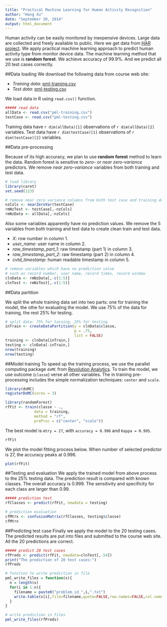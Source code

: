 ```yaml
---
title: "Practical Machine Learning for Human Activity Recognition"
author: "Hong Xu"
date: "September 20, 2014"
output: html_document
---
```


Human activity can be easily monitored by inexpensive devices. Large data are collected and freely available to public. Here we get data from [HAR project](http://groupware.les.inf.puc-rio.br/har). We apply practical machine learning approach to predict human activity type from monitor device data. The machine learning method that we use is **random forest**. We achieve accuracy of 99.9%. And we predict all 20 test cases correctly.

##Data loading
We download the following data from course web site:

* _Training data_: [pml-training.csv](https://d396qusza40orc.cloudfront.net/predmachlearn/pml-training.csv)
* _Test data_: [pml-testing.csv](https://d396qusza40orc.cloudfront.net/predmachlearn/pml-testing.csv)

We load data in R using `read.csv()` function. 

```r
##### read data
allData <- read.csv("pml-training.csv")
testCase <- read.csv("pml-testing.csv")
```

Training data have `r dim(allData)[1]` observations of `r dim(allData)[2]` variables. Test data have `r dim(testCase)[1]` observations of `r dim(testCase)[2]` variables.


##Data pre-processing

Because of its high accuracy, we plan to use **random forest** method to learn the data. Random forest is sensitive to _zero-_ or _near zero-variance_ predictors. We remove _near zero-variance_ variables from both training and test data.

```r
# load library
library(caret)
set.seed(123)

# remove near zero variance columns from both test case and training data
nzCols <- nearZeroVar(testCase)
rmNzTest <- testCase[,-nzCols]
rmNzData <- allData[,-nzCols]
```

Also some variables apparently have no prediction values. We remove the 5 variables from both training and test data to create clean train and test data. 

* *X*: row number in column 1.
* *user_name*: user name in column 2.
* *raw_timestamp_part_1*: raw timestamp (part 1) in column 3.
* *raw_timestamp_part_2*: raw timestamp (part 2) in column 4.
* *cvtd_timestamp*: human readable timestamp in column 5.

```r
# remove variables which have no prediction value
# such as record number, user name, record times, record window
clnData <- rmNzData[,-c(1:5)]
clnTest <- rmNzTest[,-c(1:5)]
```


##Data partition

We split the whole training data set into two parts: one for training the model, the othe for evaluating the model. We use 75% of the data for training, the rest 25% for testing.

```r
# split data: 75% for taining, 25% for testing
inTrain <- createDataPartition(y = clnData$classe,
                               p = .75,
                               list = FALSE)
training <- clnData[inTrain,]
testing <- clnData[-inTrain,]
nrow(training)
nrow(testing)
```

##Model training
To speed up the training process, we use the parallel computing package `doMC` from [Revolution Analytics](http://revolutionanalytics.com/). To train the model, we use outcome (`classe`) verse all other variables. The in training pre-processing includes the simple normalization techniques: `center` and `scale`.

```r
library(doMC)
registerDoMC(cores = 3)

library(randomForest)
rfFit <- train(classe ~ .,
             data = training,
             method = "rf",
             preProc = c("center", "scale"))
```

The best model is `mtry = 27`, with `accuracy = 0.996` and `Kappa = 0.995`.
```r
rfFit
```

We plot the model fitting process below. When number of selected predictor is 27, the accuracy peaks at 0.996.
```r
plot(rfFit)
```

##Testing and evaluation
We apply the trained model from above process to the 25% testing data. The prediction result is compared with known classes. The overall accuracy is 0.999. The sensitivity and specificity for each class are larger than 0.99.

```r
##### prediction test
rfClasses <- predict(rfFit, newdata = testing)

# prediction evaluation
cfMtrx <- confusionMatrix(rfClasses, testing$classe)
cfMtrx
```

##Predicting test case
Finally we apply the model to the 20 testing cases. The predicted results are put into files and submitted to the course web site. All the 20 predictions are correct.

```r
##### predict 20 test cases
rfPreds <- predict(rfFit, newdata=clnTest[,-54])
print("The prediction of 20 test cases:")
rfPreds

# function to write prediction in file
pml_write_files = function(x){
  n = length(x)
  for(i in 1:n){
    filename = paste0("problem_id_",i,".txt")
    write.table(x[i],file=filename,quote=FALSE,row.names=FALSE,col.names=FALSE)
  }
}

# write prediction in files
pml_write_files(rfPreds)
```